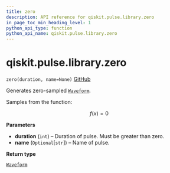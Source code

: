 ```yaml
---
title: zero
description: API reference for qiskit.pulse.library.zero
in_page_toc_min_heading_level: 1
python_api_type: function
python_api_name: qiskit.pulse.library.zero
---
```


# qiskit.pulse.library.zero

<span id="qiskit.pulse.library.zero" />

`zero(duration, name=None)` [GitHub](https://github.com/qiskit/qiskit/tree/stable/0.22/qiskit/pulse/library/discrete.py "view source code")

Generates zero-sampled [`Waveform`](qiskit.pulse.library.Waveform "qiskit.pulse.library.Waveform").

Samples from the function:

$$
f(x) = 0
$$

**Parameters**

*   **duration** (`int`) – Duration of pulse. Must be greater than zero.
*   **name** (`Optional`\[`str`]) – Name of pulse.

**Return type**

[`Waveform`](qiskit.pulse.library.Waveform "qiskit.pulse.library.waveform.Waveform")

